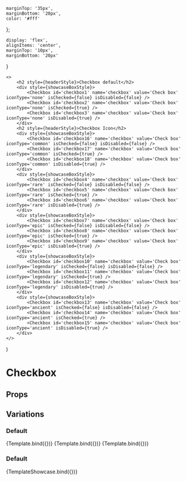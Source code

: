 
    marginTop: '35px', 
    marginBottom: '20px',
    color: '#fff'
};

    display: 'flex', 
    alignItems: 'center', 
    marginTop: '10px', 
    marginBottom: '20px'
}


    <>
        <h2 style={headerStyle}>Checkbox default</h2>
        <div style={showcaseBoxStyle}>
            <Checkbox id='checkbox1' name='checkbox' value='Check box' iconType='none' isChecked={false} isDisabled={false} />
            <Checkbox id='checkbox2' name='checkbox' value='Check box' iconType='none' isChecked={true} />
            <Checkbox id='checkbox3' name='checkbox' value='Check box' iconType='none' isDisabled={true} />
        </div>
        <h2 style={headerStyle}>Checkbox Icon</h2>
        <div style={showcaseBoxStyle}>
            <Checkbox id='checkbox16' name='checkbox' value='Check box' iconType='common' isChecked={false} isDisabled={false} />
            <Checkbox id='checkbox17' name='checkbox' value='Check box' iconType='common' isChecked={true} />
            <Checkbox id='checkbox18' name='checkbox' value='Check box' iconType='common' isDisabled={true} />
        </div>
        <div style={showcaseBoxStyle}>
            <Checkbox id='checkbox4' name='checkbox' value='Check box' iconType='rare' isChecked={false} isDisabled={false} />
            <Checkbox id='checkbox5' name='checkbox' value='Check box' iconType='rare' isChecked={true} />
            <Checkbox id='checkbox6' name='checkbox' value='Check box' iconType='rare' isDisabled={true} />
        </div>
        <div style={showcaseBoxStyle}>
            <Checkbox id='checkbox7' name='checkbox' value='Check box' iconType='epic' isChecked={false} isDisabled={false} />
            <Checkbox id='checkbox8' name='checkbox' value='Check box' iconType='epic' isChecked={true} />
            <Checkbox id='checkbox9' name='checkbox' value='Check box' iconType='epic' isDisabled={true} />
        </div>
        <div style={showcaseBoxStyle}>
            <Checkbox id='checkbox10' name='checkbox' value='Check box' iconType='legendary' isChecked={false} isDisabled={false} />
            <Checkbox id='checkbox11' name='checkbox' value='Check box' iconType='legendary' isChecked={true} />
            <Checkbox id='checkbox12' name='checkbox' value='Check box' iconType='legendary' isDisabled={true} />
        </div>
        <div style={showcaseBoxStyle}>
            <Checkbox id='checkbox13' name='checkbox' value='Check box' iconType='ancient' isChecked={false} isDisabled={false} />
            <Checkbox id='checkbox14' name='checkbox' value='Check box' iconType='ancient' isChecked={true} />
            <Checkbox id='checkbox15' name='checkbox' value='Check box' iconType='ancient' isDisabled={true} />
        </div>
    </>
)

<Meta
    title="Components/Checkbox"
    component={Checkbox}
/>

# Checkbox

## Props

<ArgsTable story={PRIMARY_STORY} />

## Variations

### Default

<Canvas>
    <Story
        name="Default"
        args={{
            id: 'checkbox',
            name: 'checkbox',
            value: 'Check box',
            iconType: 'none',
            isChecked: false,
            isDisabled: false
        }}
    >
        {Template.bind({})}
    </Story>
</Canvas>

<Canvas>
    <Story
        name="Checked"
        args={{
            id: 'checkbox',
            name: 'checkbox',
            value: 'Check box',
            iconType: 'none',
            isChecked: true,
            isDisabled: false
        }}
    >
        {Template.bind({})}
    </Story>
</Canvas>

<Canvas>
    <Story
        name="Disable"
        args={{
            id: 'checkbox',
            name: 'checkbox',
            value: 'Check box',
            iconType: 'none',
            isDisabled: true
        }}
    >
        {Template.bind({})}
    </Story>
</Canvas>

### Default

<Canvas>
    <Story
        name="Showcase"
    >
        {TemplateShowcase.bind({})}
    </Story>
</Canvas>